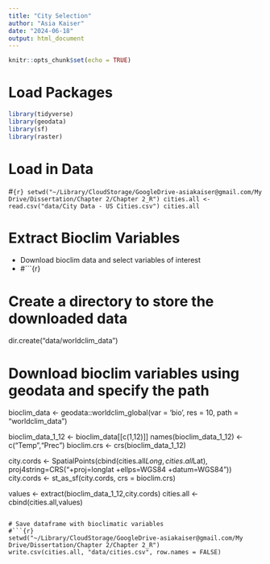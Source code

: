 ```yaml
---
title: "City Selection"
author: "Asia Kaiser"
date: "2024-06-18"
output: html_document
---
```


```r
knitr::opts_chunk$set(echo = TRUE)
```

# Load Packages
```r
library(tidyverse)
library(geodata)
library(sf)
library(raster)
```

# Load in Data
#```{r}
setwd("~/Library/CloudStorage/GoogleDrive-asiakaiser@gmail.com/My Drive/Dissertation/Chapter 2/Chapter 2_R")
cities.all <- read.csv("data/City Data - US Cities.csv")
cities.all
```

# Extract Bioclim Variables
* Download bioclim data and select variables of interest
* 
#```{r}

# Create a directory to store the downloaded data
dir.create("data/worldclim_data")

# Download bioclim variables using geodata and specify the path
bioclim_data <- geodata::worldclim_global(var = 'bio', res = 10, path = "worldclim_data")

bioclim_data_1_12 <- bioclim_data[[c(1,12)]]
names(bioclim_data_1_12) <- c("Temp","Prec")
bioclim.crs <- crs(bioclim_data_1_12)

city.cords <- SpatialPoints(cbind(cities.all$Long, cities.all$Lat), 
                      proj4string=CRS("+proj=longlat +ellps=WGS84 +datum=WGS84"))
city.cords <- st_as_sf(city.cords, crs = bioclim.crs)

values <- extract(bioclim_data_1_12,city.cords)
cities.all <- cbind(cities.all,values)
```

# Save dataframe with bioclimatic variables
#```{r}
setwd("~/Library/CloudStorage/GoogleDrive-asiakaiser@gmail.com/My Drive/Dissertation/Chapter 2/Chapter 2_R")
write.csv(cities.all, "data/cities.csv", row.names = FALSE)
```


